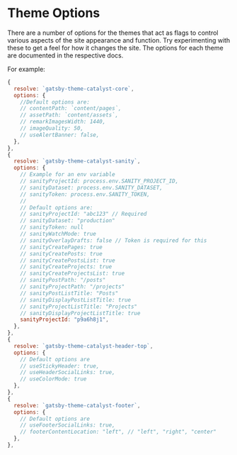 <Seo
  title="Theme Options"
  description="Theme options are used to pass data from gatsby-config.js to the themes and act as feature flags. Gatsby Theme Catalyst is an opinionated set of integrated themes and starters to accelerate your next Gatsby project."
/>

# Theme Options

There are a number of options for the themes that act as flags to control various aspects of the site appearance and function. Try experimenting with these to get a feel for how it changes the site. The options for each theme are documented in the respective docs.

For example:

```js
{
  resolve: `gatsby-theme-catalyst-core`,
  options: {
    //Default options are:
    // contentPath: `content/pages`,
    // assetPath: `content/assets`,
    // remarkImagesWidth: 1440,
    // imageQuality: 50,
    // useAlertBanner: false,
  },
},
{
  resolve: `gatsby-theme-catalyst-sanity`,
  options: {
    // Example for an env variable
    // sanityProjectId: process.env.SANITY_PROJECT_ID,
    // sanityDataset: process.env.SANITY_DATASET,
    // sanityToken: process.env.SANITY_TOKEN,
    //
    // Default options are:
    // sanityProjectId: "abc123" // Required
    // sanityDataset: "production"
    // sanityToken: null
    // sanityWatchMode: true
    // sanityOverlayDrafts: false // Token is required for this
    // sanityCreatePages: true
    // sanityCreatePosts: true
    // sanityCreatePostsList: true
    // sanityCreateProjects: true
    // sanityCreateProjectsList: true
    // sanityPostPath: "/posts"
    // sanityProjectPath: "/projects"
    // sanityPostListTitle: "Posts"
    // sanityDisplayPostListTitle: true
    // sanityProjectListTitle: "Projects"
    // sanityDisplayProjectListTitle: true
    sanityProjectId: "p9a6h8j1",
  },
},
{
  resolve: `gatsby-theme-catalyst-header-top`,
  options: {
    // Default options are
    // useStickyHeader: true,
    // useHeaderSocialLinks: true,
    // useColorMode: true
  },
},
{
  resolve: `gatsby-theme-catalyst-footer`,
  options: {
    // Default options are
    // useFooterSocialLinks: true,
    // footerContentLocation: "left", // "left", "right", "center"
  },
},
```
